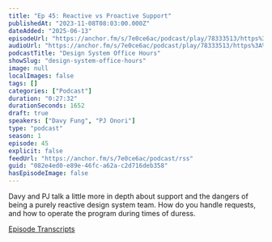 ```yaml
---
title: "Ep 45: Reactive vs Proactive Support"
publishedAt: "2023-11-08T08:03:00.000Z"
dateAdded: "2025-06-13"
episodeUrl: "https://anchor.fm/s/7e0ce6ac/podcast/play/78333513/https%3A%2F%2Fd3ctxlq1ktw2nl.cloudfront.net%2Fstaging%2F2023-10-8%2Fa45f6696-9f91-fb9d-5943-947ed28d92df.mp3"
audioUrl: "https://anchor.fm/s/7e0ce6ac/podcast/play/78333513/https%3A%2F%2Fd3ctxlq1ktw2nl.cloudfront.net%2Fstaging%2F2023-10-8%2Fa45f6696-9f91-fb9d-5943-947ed28d92df.mp3"
podcastTitle: "Design System Office Hours"
showSlug: "design-system-office-hours"
image: null
localImages: false
tags: []
categories: ["Podcast"]
duration: "0:27:32"
durationSeconds: 1652
draft: true
speakers: ["Davy Fung", "PJ Onori"]
type: "podcast"
season: 1
episode: 45
explicit: false
feedUrl: "https://anchor.fm/s/7e0ce6ac/podcast/rss"
guid: "082e4ed0-e89e-46fc-a62a-c2d716deb358"
hasEpisodeImage: false
---
```

Davy and PJ talk a little more in depth about support and the dangers of being a purely reactive design system team. How do you handle requests, and how to operate the program during times of duress.

[Episode Transcripts](https://docs.google.com/document/d/1eBPOj7pQJBKCsc4uWlMM1XwwfTOLiK7Av_qEbwu2F_M/edit?usp=sharing)
